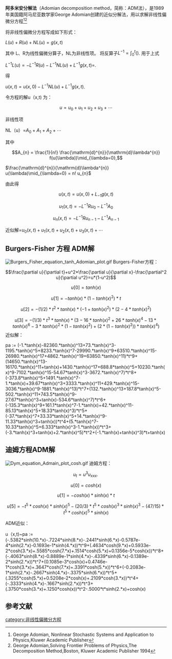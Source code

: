 '''阿多米安分解法'''（Adomian decomposition method，简称：ADM法），是1989年美国籍阿马尼亚数学家George Adomian创建的近似分解法，用以求解非线性偏微分方程<ref>George Adomian, Nonlinear Stochastic Systems and Application to Physics,Kluwer Academic Publisher</ref><ref>George Adomian,Solving Frontier Problems of Physics,The Decomposition Method,Boston, Kluwer Academic Publisher 1994</ref>

将非线性偏微分方程写成如下形式：

<math>L(u)+R(u)+NL(u)=g(x,t)</math>  

其中 L、R为线性偏微分算子，NL为非线性项。 将反算子<math>L^{-1}=\int_{0}^{t}() </math>. 用于上式

<math>L^{-1}L(u)=-L^{-1}R(u)-L^{-1}NL(u)+L^{-1}g(x,t)=</math>.

得

<math>u(x,t)=u(x,0)-L^{-1}NL(u)+L^{-1}g(x,t)</math>.

令方程的解u（x,t) 为：

:<math> u = u_{0} + u_{1} + u_{2} + u_{3} + \cdots</math>

非线性项

NL（u）=<math>A_{0} +A_{1} +  A_{2} +\cdots</math>

其中

:<math>
A_{n} = \frac{1}{n!} \frac{\mathrm{d}^{n}}{\mathrm{d}\lambda^{n}} f(u(\lambda))\mid_{\lambda=0},
</math>

<math>\frac{\mathrm{d}^{n}}{\mathrm{d}\lambda^{n}} u(\lambda)\mid_{\lambda=0} = n! u_{n}</math>

由此得

:<math>u(x,t)=u(x,0)+L_{-1}g(x,t)</math>
:<math>u_{1}(x,t)=-L^{-1}Ru_{0}-L^{-1}A_{0}</math>

:<math>u_{n}(x,t)=-L^{-1}Ru_{n-1}-L^{-1}A_{n-1}</math>


近似解=<math>u_{0}(x,t)+u_{1}(x,t)+u_{2}(x,t)+u_{3}(x,t)+\cdots</math>

==Burgers-Fisher 方程 ADM解==
[[File:Burgers_Fisher_equation_tanh_Adomian_plot.gif|thumb]]
Burgers-Fisher方程：

:<math> \frac{\partial u}{\partial t}+u^2*\frac{\partial u}{\partial x}-\frac{\partial^2 u}{\partial u^2}=u*(1-u^2) </math>

:<math> u[0] = tanh(x)</math>
:<math>u[1] = -tanh(x)*(1-tanh(x)^2)*t</math>
:<math>u[2] = -(1/2)*t^2*tanh(x)*(-1+tanh(x)^2)*(2-4*tanh(x)^2)</math>
:<math>u[3] = -(1/3)*t^3*tanh(x)*(3-16*tanh(x)^2+26*tanh(x)^4-13*tanh(x)^6-3*tanh(x)^2*(1-tanh(x)^2)+(2*(1-tanh(x)^2))*tanh(x)^4)</math>
近似解：

pa := (-1.*tanh(x)-82360.*tanh(x)^13+73.*tanh(x)^3-1195.*tanh(x)^5+8233.*tanh(x)^7-29990.*tanh(x)^9+63510.*tanh(x)^15-26980.*tanh(x)^17+4862.*tanh(x)^19+63850.*tanh(x)^11)*t^9+(14650.*tanh(x)^13-16170.*tanh(x)^11+tanh(x)+1430.*tanh(x)^17+688.8*tanh(x)^5+10230.*tanh(x)^9-7102.*tanh(x)^15-54.67*tanh(x)^3-3672.*tanh(x)^7)*t^8+(-373.8*tanh(x)^5+1491.*tanh(x)^7-1.*tanh(x)+39.67*tanh(x)^3+3333.*tanh(x)^11+429.*tanh(x)^15-3036.*tanh(x)^9-1881.*tanh(x)^13)*t^7+(132.*tanh(x)^13+187.8*tanh(x)^5-502.*tanh(x)^11+743.5*tanh(x)^9-27.67*tanh(x)^3+tanh(x)-534.6*tanh(x)^7)*t^6+(-135.3*tanh(x)^9+161.1*tanh(x)^7-1.*tanh(x)+42.*tanh(x)^11-85.13*tanh(x)^5+18.33*tanh(x)^3)*t^5+(-37.*tanh(x)^7+33.33*tanh(x)^5+14.*tanh(x)^9-11.33*tanh(x)^3+tanh(x))*t^4+(5.*tanh(x)^7-10.33*tanh(x)^5+6.333*tanh(x)^3-1.*tanh(x))*t^3+(-3.*tanh(x)^3+tanh(x)+2.*tanh(x)^5)*t^2+(-1.*tanh(x)+tanh(x)^3)*t+tanh(x)

==迪姆方程ADM解==
[[File:Dym_equation_Admain_plot_cosh.gif|thumb]]
迪姆方程：

:<math>u_t = u^3u_{xxx}.\,</math>

:<math>u[0] = cosh(x)</math>
:<math>u[1] = -cosh(x)*sinh(x)*t</math>
:<math>u[5] = -t^5*cosh(x)*sinh(x)^5-(20/3)*t^5*cosh(x)^3*sinh(x)^3-(47/15)*t^5*cosh(x)^5*sinh(x)</math>
:<math></math>

ADM近似：

u（x,t)~pa := (-.5382*sinh(10.*x)-.7224*sinh(8.*x)-.2441*sinh(6.*x)-0.5787e-4*sinh(2.*x)-0.1693e-1*sinh(4.*x))*t^9+(.4634*cosh(9.*x)+0.5933e-2*cosh(3.*x)+.5585*cosh(7.*x)+.1514*cosh(5.*x)+0.1356e-5*cosh(x))*t^8+(-.4063*sinh(8.*x)-0.8889e-1*sinh(4.*x)-.4339*sinh(6.*x)-0.1389e-2*sinh(2.*x))*t^7+(0.1085e-3*cosh(x)+0.4746e-1*cosh(3.*x)+.3647*cosh(7.*x)+.3391*cosh(5.*x))*t^6+(-0.2083e-1*sinh(2.*x)-.2667*sinh(4.*x)-.3375*sinh(6.*x))*t^5+(.3255*cosh(5.*x)+0.5208e-2*cosh(x)+.2109*cosh(3.*x))*t^4+(-.3333*sinh(4.*x)-.1667*sinh(2.*x))*t^3+(.3750*cosh(3.*x)+.1250*cosh(x))*t^2-.5000*t*sinh(2.*x)+cosh(x)



==参考文献==
<references/>

{{非线性偏微分方程理论与解法}}

[[category:非线性偏微分方程|category:非线性偏微分方程]]